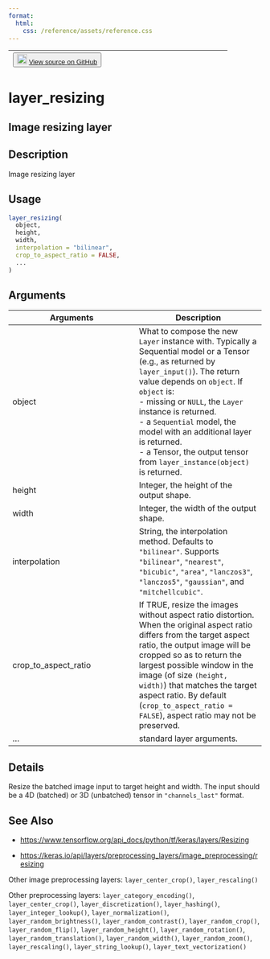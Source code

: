 ```yaml
---
format:
  html:
    css: /reference/assets/reference.css
---
```


| <button class="button"> ![](/reference/assets/GitHub-Mark-32px.png){width="20"} [View source on GitHub](https://github.com/rstudio/keras//blob/main/R/layers-preprocessing.R#L36) </button> |
|:------------------------------:|:--------------------------------------:|

# layer_resizing

## Image resizing layer

## Description
Image resizing layer 


## Usage
```r
layer_resizing( 
  object, 
  height, 
  width, 
  interpolation = "bilinear", 
  crop_to_aspect_ratio = FALSE, 
  ... 
) 
```

## Arguments
|Arguments|Description|
|---|---|
| object | What to compose the new `Layer` instance with. Typically a Sequential model or a Tensor (e.g., as returned by `layer_input()`). The return value depends on `object`. If `object` is: <br>- missing or `NULL`, the `Layer` instance is returned. <br>- a `Sequential` model, the model with an additional layer is returned. <br>- a Tensor, the output tensor from `layer_instance(object)` is returned.  |
| height | Integer, the height of the output shape. |
| width | Integer, the width of the output shape. |
| interpolation | String, the interpolation method. Defaults to `"bilinear"`. Supports `"bilinear"`, `"nearest"`, `"bicubic"`, `"area"`, `"lanczos3"`, `"lanczos5"`, `"gaussian"`, and `"mitchellcubic"`. |
| crop_to_aspect_ratio | If TRUE, resize the images without aspect ratio distortion. When the original aspect ratio differs from the target aspect ratio, the output image will be cropped so as to return the largest possible window in the image (of size `(height, width)`) that matches the target aspect ratio. By default (`crop_to_aspect_ratio = FALSE`), aspect ratio may not be preserved. |
| ... | standard layer arguments. |

## Details
Resize the batched image input to target height and width. The input should be a 4D (batched) or 3D (unbatched) tensor in `"channels_last"` format. 





## See Also

- [https://www.tensorflow.org/api_docs/python/tf/keras/layers/Resizing](https://www.tensorflow.org/api_docs/python/tf/keras/layers/Resizing)

- [https://keras.io/api/layers/preprocessing_layers/image_preprocessing/resizing](https://keras.io/api/layers/preprocessing_layers/image_preprocessing/resizing)

Other image preprocessing layers:  `layer_center_crop()`, `layer_rescaling()`

Other preprocessing layers:  `layer_category_encoding()`, `layer_center_crop()`, `layer_discretization()`, `layer_hashing()`, `layer_integer_lookup()`, `layer_normalization()`, `layer_random_brightness()`, `layer_random_contrast()`, `layer_random_crop()`, `layer_random_flip()`, `layer_random_height()`, `layer_random_rotation()`, `layer_random_translation()`, `layer_random_width()`, `layer_random_zoom()`, `layer_rescaling()`, `layer_string_lookup()`, `layer_text_vectorization()`

